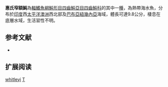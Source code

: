 {{Speciesbox
| name = 惠氏窄額魨
| image = 
| image_width = 250px
| status = NE
| status_system = IUCN3.1 
| genus = Torquigener
| species = whitleyi
| authority = [[Paradice|Paradice]], 1927
| synonyms = *''Spheroides whitleyi, Paradice, 1927''
}}
'''惠氏窄額魨'''為[[輻鰭魚綱|輻鰭魚綱]][[魨形目|魨形目]][[四齒魨亞目|四齒魨亞目]][[四齒魨科|四齒魨科]]的其中一[[種|種]]，為熱帶海水魚，分布於[[印度|印度]]西[[太平洋|太平洋]][[澳洲|澳洲]]西北部及[[巴布亞紐幾內亞|巴布亞紐幾內亞]]海域，體長可達9.8公分，棲息在底層水域，生活習性不明。

==参考文献==
*{{FishBase_species|genus=Torquigener|species=whitleyi|year=2014|month=3}}

== 扩展阅读 ==
{{refbegin}}
{{wikispecies-inline|Torquigener whitleyi|惠氏窄額魨}}
{{refend}}
{{Taxonbar|from=Q2189800}}

[[Category:窄額魨屬|whitleyi]]
[[Category:1927年描述的魚類|T]]


{{魚類小作品}}